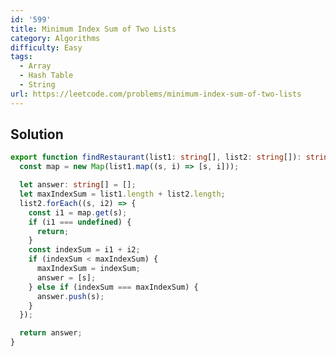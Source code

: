 ```yaml
---
id: '599'
title: Minimum Index Sum of Two Lists
category: Algorithms
difficulty: Easy
tags:
  - Array
  - Hash Table
  - String
url: https://leetcode.com/problems/minimum-index-sum-of-two-lists
---
```


## Solution

```typescript showLineNumbers
export function findRestaurant(list1: string[], list2: string[]): string[] {
  const map = new Map(list1.map((s, i) => [s, i]));

  let answer: string[] = [];
  let maxIndexSum = list1.length + list2.length;
  list2.forEach((s, i2) => {
    const i1 = map.get(s);
    if (i1 === undefined) {
      return;
    }
    const indexSum = i1 + i2;
    if (indexSum < maxIndexSum) {
      maxIndexSum = indexSum;
      answer = [s];
    } else if (indexSum === maxIndexSum) {
      answer.push(s);
    }
  });

  return answer;
}
```
